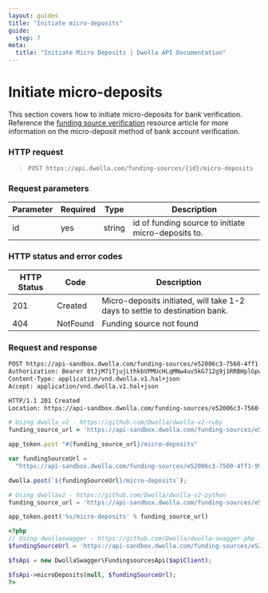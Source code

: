 ```yaml
---
layout: guides
title: "Initiate micro-deposits"
guide:
  step: 7
meta:
  title: "Initiate Micro Deposits | Dwolla API Documentation"
---
```


# Initiate micro-deposits

This section covers how to initiate micro-deposits for bank verification. Reference the [funding source verification](https://developers.dwolla.com/concepts/bank-funding-source#bank-addition--verification-methods) resource article for more information on the micro-deposit method of bank account verification.

### HTTP request

> `POST https://api.dwolla.com/funding-sources/{id}/micro-deposits`

### Request parameters

| Parameter | Required | Type   | Description                                         |
| --------- | -------- | ------ | --------------------------------------------------- |
| id        | yes      | string | id of funding source to initiate micro-deposits to. |

### HTTP status and error codes

| HTTP Status | Code     | Description                                                                 |
| ----------- | -------- | --------------------------------------------------------------------------- |
| 201         | Created  | Micro-deposits initiated, will take 1-2 days to settle to destination bank. |
| 404         | NotFound | Funding source not found                                                    |

### Request and response

```bash
POST https://api-sandbox.dwolla.com/funding-sources/e52006c3-7560-4ff1-99d5-b0f3a6f4f909/micro-deposits
Authorization: Bearer 8tJjM7iTjujLthkbVPMUcHLqMNw4uv5kG712g9j1RRBHplGpwo
Content-Type: application/vnd.dwolla.v1.hal+json
Accept: application/vnd.dwolla.v1.hal+json

HTTP/1.1 201 Created
Location: https://api-sandbox.dwolla.com/funding-sources/e52006c3-7560-4ff1-99d5-b0f3a6f4f909/micro-deposits
```

```ruby
# Using dwolla_v2 - https://github.com/Dwolla/dwolla-v2-ruby
funding_source_url = 'https://api-sandbox.dwolla.com/funding-sources/e52006c3-7560-4ff1-99d5-b0f3a6f4f909'

app_token.post "#{funding_source_url}/micro-deposits"
```

```javascript
var fundingSourceUrl =
  "https://api-sandbox.dwolla.com/funding-sources/e52006c3-7560-4ff1-99d5-b0f3a6f4f909";

dwolla.post(`${fundingSourceUrl}/micro-deposits`);
```

```python
# Using dwollav2 - https://github.com/Dwolla/dwolla-v2-python
funding_source_url = 'https://api-sandbox.dwolla.com/funding-sources/e52006c3-7560-4ff1-99d5-b0f3a6f4f909'

app_token.post('%s/micro-deposits' % funding_source_url)
```

```php
<?php
// Using dwollaswagger - https://github.com/Dwolla/dwolla-swagger-php
$fundingSourceUrl = 'https://api-sandbox.dwolla.com/funding-sources/e52006c3-7560-4ff1-99d5-b0f3a6f4f909';

$fsApi = new DwollaSwagger\FundingsourcesApi($apiClient);

$fsApi->microDeposits(null, $fundingSourceUrl);
?>
```
